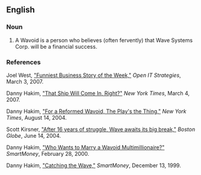 {{rfv|nonce?  Over one year in published sources?}}
==English==

===Noun===
{{en-noun}}

# A Wavoid is a person who believes (often fervently) that Wave Systems Corp. will be a financial success.

===References===
Joel West, [http://blog.openitstrategies.com/2007/03/funniest-business-story-of-week.html#2057985265615791011 "Funniest Business Story of the Week,"] ''Open IT Strategies'', March 3, 2007.

Danny Hakim, [http://www.nytimes.com/2007/03/04/business/yourmoney/04wave.html?ex=1187755200&en=b0616b25aba0ec3b&ei=5070 "That Ship Will Come In, Right?"] ''New York Times'', March 4, 2007.

Danny Hakim, [http://query.nytimes.com/gst/fullpage.html?res=9C00E2D7163EF932A1575BC0A9629C8B63 "For a Reformed Wavoid, The Play's the Thing,"] ''New York Times'', August 14, 2004.

Scott Kirsner, [http://www.boston.com/business/technology/articles/2004/06/14/after_16_years_of_struggle_wave_awaits_its_big_break?mode=PF "After 16 years of struggle, Wave awaits its big break,"] ''Boston Globe'', June 14, 2004.

Danny Hakim, [http://www.smartmoney.com/stockwatch/index.cfm?story=200002281 "Who Wants to Marry a Wavoid Multimillionaire?"] ''SmartMoney'', February 28, 2000.

Danny Hakim, [http://www.smartmoney.com/stockwatch/index.cfm?story=199912132 "Catching the Wave,"] ''SmartMoney'', December 13, 1999.